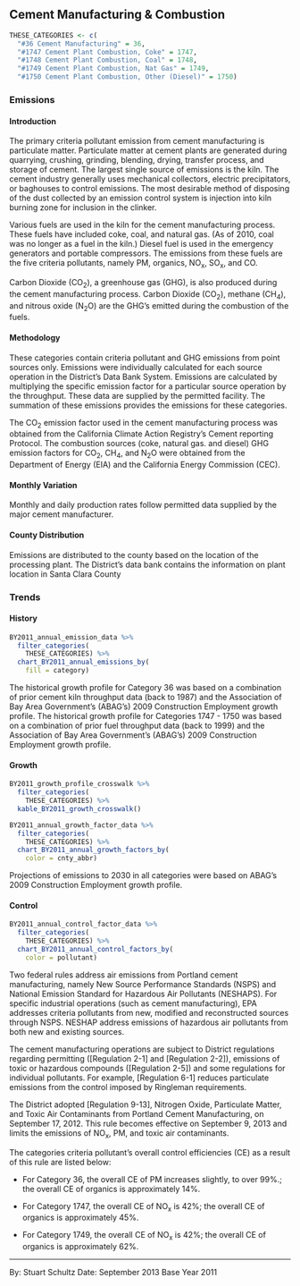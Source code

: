 ## Cement Manufacturing & Combustion {#indcom-mfg-cement}

```r
THESE_CATEGORIES <- c(
  "#36 Cement Manufacturing" = 36,
  "#1747 Cement Plant Combustion, Coke" = 1747,
  "#1748 Cement Plant Combustion, Coal" = 1748,
  "#1749 Cement Plant Combustion, Nat Gas" = 1749,
  "#1750 Cement Plant Combustion, Other (Diesel)" = 1750)
```

### Emissions

#### Introduction {-}

The primary criteria pollutant emission from cement manufacturing is particulate matter. Particulate matter at cement plants are generated during quarrying, crushing, grinding, blending, drying, transfer process, and storage of cement. The largest single source of emissions is the kiln. The cement industry generally uses mechanical collectors, electric precipitators, or baghouses to control emissions. The most desirable method of disposing of the dust collected by an emission control system is injection into kiln burning zone for inclusion in the clinker.

Various fuels are used in the kiln for the cement manufacturing process. These fuels have included coke, coal, and natural gas. (As of 2010, coal was no longer as a fuel in the kiln.) Diesel fuel is used in the emergency generators and portable compressors. The emissions from these fuels are the five criteria pollutants, namely PM, organics, NO~x~, SO~x~, and CO.

Carbon Dioxide (CO~2~), a greenhouse gas (GHG), is also produced during the cement manufacturing process. Carbon Dioxide (CO~2~), methane (CH~4~), and nitrous oxide (N~2~O) are the GHG’s emitted during the combustion of the fuels.

#### Methodology {-}

These categories contain criteria pollutant and GHG emissions from point sources only. Emissions were individually calculated for each source operation in the District's Data Bank System. Emissions are calculated by multiplying the specific emission factor for a particular source operation by the throughput. These data are supplied by the permitted facility. The summation of these emissions provides the emissions for these categories.

The CO~2~ emission factor used in the cement manufacturing process was obtained from the California Climate Action Registry’s Cement reporting Protocol. The combustion sources (coke, natural gas. and diesel) GHG emission factors for CO~2~, CH~4~, and N~2~O were obtained from the Department of Energy (EIA) and the California Energy Commission (CEC).

#### Monthly Variation {-}

Monthly and daily production rates follow permitted data supplied by the major cement manufacturer.

#### County Distribution {-}

Emissions are distributed to the county based on the location of the processing plant. The District’s data bank contains the information on plant location in Santa Clara County

### Trends

#### History {- #indcom-mfg-cement-history}

```r
BY2011_annual_emission_data %>%
  filter_categories(
    THESE_CATEGORIES) %>%
  chart_BY2011_annual_emissions_by(
    fill = category) 
```

The historical growth profile for Category 36 was based on a combination of prior cement kiln throughput data (back to 1987) and the Association of Bay Area Government’s (ABAG’s) 2009 Construction Employment growth profile. The historical growth profile for Categories 1747 - 1750 was based on a combination of prior fuel throughput data (back to 1999) and the Association of Bay Area Government’s (ABAG’s) 2009 Construction Employment growth profile.

#### Growth {-}

```r
BY2011_growth_profile_crosswalk %>%
  filter_categories(
    THESE_CATEGORIES) %>%
  kable_BY2011_growth_crosswalk()
```

```r
BY2011_annual_growth_factor_data %>%
  filter_categories(
    THESE_CATEGORIES) %>%
  chart_BY2011_annual_growth_factors_by(
    color = cnty_abbr) 
```

Projections of emissions to 2030 in all categories were based on ABAG’s 2009 Construction Employment growth profile.

#### Control {-}

```r
BY2011_annual_control_factor_data %>%
  filter_categories(
    THESE_CATEGORIES) %>%
  chart_BY2011_annual_control_factors_by(
    color = pollutant)
```

Two federal rules address air emissions from Portland cement manufacturing, namely New Source Performance Standards (NSPS) and National Emission Standard for Hazardous Air Pollutants (NESHAPS). For specific industrial operations (such as cement manufacturing), EPA addresses criteria pollutants from new, modified and reconstructed sources through NSPS. NESHAP address emissions of hazardous air pollutants from both new and existing sources.

The cement manufacturing operations are subject to District regulations regarding permitting ([Regulation 2-1] and [Regulation 2-2]), emissions of toxic or hazardous compounds ([Regulation 2-5]) and some regulations for individual pollutants. For example, [Regulation 6-1] reduces particulate emissions from the control imposed by Ringleman requirements.

The District adopted [Regulation 9-13], Nitrogen Oxide, Particulate Matter, and Toxic Air Contaminants from Portland Cement Manufacturing, on September 17, 2012. This rule becomes effective on September 9, 2013 and limits the emissions of NO~x~, PM, and toxic air contaminants.

The categories criteria pollutant’s overall control efficiencies (CE) as a result of this rule are listed below:

- For Category 36, the overall CE of PM increases slightly, to over 99%.; the overall CE of organics is approximately 14%.

- For Category 1747, the overall CE of NO~x~ is 42%; the overall CE of organics is approximately 45%.

- For Category 1749, the overall CE of NO~x~ is 42%; the overall CE of organics is approximately 62%.

***

By: Stuart Schultz
Date: September 2013 
Base Year 2011
